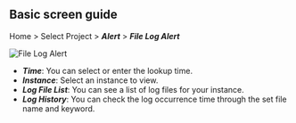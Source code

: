 ## Basic screen guide

Home > Select Project > **_Alert_** > **_File Log Alert_**

![File Log Alert](/img/db-file-log-notice.png)

-   **_Time_**: You can select or enter the lookup time. 
-   **_Instance_**: Select an instance to view.
-   **_Log File List_**: You can see a list of log files for your instance.
-   **_Log History_**: You can check the log occurrence time through the set file name and keyword.
